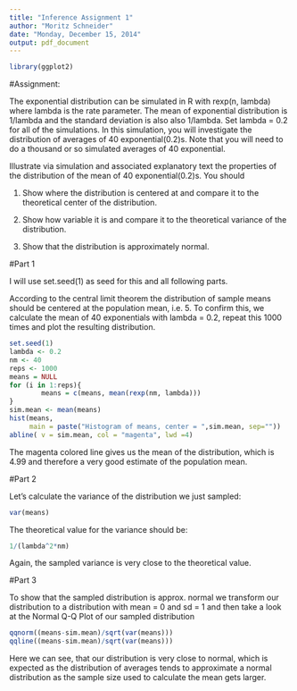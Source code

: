 ```yaml
---
title: "Inference Assignment 1"
author: "Moritz Schneider"
date: "Monday, December 15, 2014"
output: pdf_document
---
```


```r
library(ggplot2)
```


#Assignment:

The exponential distribution can be simulated in R with rexp(n, lambda) where lambda is the rate parameter. The mean of exponential distribution is 1/lambda and the standard deviation is also also 1/lambda. Set lambda = 0.2 for all of the simulations. In this simulation, you will investigate the distribution of averages of 40 exponential(0.2)s. Note that you will need to do a thousand or so simulated averages of 40 exponential.

Illustrate via simulation and associated explanatory text the properties of the distribution of the mean of 40 exponential(0.2)s.  You should

1. Show where the distribution is centered at and compare it to the theoretical center of the distribution.

2. Show how variable it is and compare it to the theoretical variance of the distribution.

3. Show that the distribution is approximately normal.

#Part 1 

I will use set.seed(1) as seed for this and all following parts.

According to the central limit theorem the distribution of sample means should be centered at the population mean, i.e. 5. To confirm this, we calculate the mean of 40 exponentials with lambda = 0.2, repeat this 1000 times and plot the resulting distribution.
```r
set.seed(1)
lambda <- 0.2
nm <- 40
reps <- 1000
means = NULL
for (i in 1:reps){
        means = c(means, mean(rexp(nm, lambda)))
}
sim.mean <- mean(means)
hist(means,
     main = paste("Histogram of means, center = ",sim.mean, sep=""))
abline( v = sim.mean, col = "magenta", lwd =4)
```

The magenta colored line gives us the mean of the distribution, which is 4.99 and therefore a very good estimate of the population mean.

#Part 2 

Let's calculate the variance of the distribution we just sampled:

```r
var(means)
```

The theoretical value for the variance should be:

```r
1/(lambda^2*nm)
```

Again, the sampled variance is very close to the theoretical value.

#Part 3

To show that the sampled distribution is approx. normal we transform our distribution to a distribution with mean = 0 and sd = 1 and then take a look at the Normal Q-Q Plot of our sampled distribution

```r
qqnorm((means-sim.mean)/sqrt(var(means)))
qqline((means-sim.mean)/sqrt(var(means)))
```

Here we can see, that our distribution is very close to normal, which is expected as the distribution of averages tends to approximate a normal distribution as the sample size used to calculate the mean gets larger.


